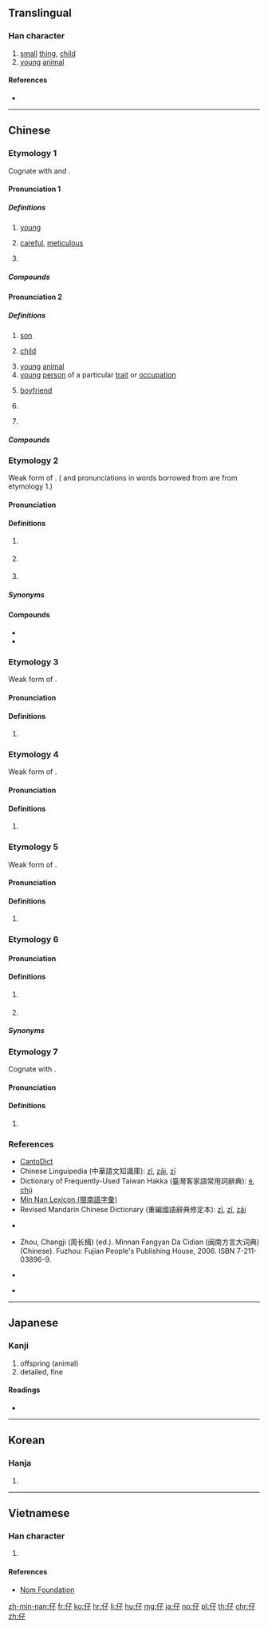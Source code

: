{{character info/new}}
==Translingual==

===Han character===
{{Han char|rn=9|rad=人|as=03|sn=5|four=27247|canj=OND|ids=⿰亻子}}

# [[small]] [[thing]], [[child]]
# [[young]] [[animal]]

====References====
* {{Han ref|kx=0092.060|dkj=00367|dj=0195.090|hdz=10115.050|uh=4ED4|ud=20180|bh=A54A|bd=42314}}

----

==Chinese==

===Etymology 1===
Cognate with {{och-l|子}} and {{och-l|崽}}.
{{rfv-etymology|lang=zh}} <!-- Are all the definitions below of the same etymology? -->

====Pronunciation 1====
{{zh-forms}}
{{zh-pron
|m=zǐ
|c=zi2
|h=pfs=chṳ́
|mn=xm,zz,tw:chú/qz:chír
|w=
|mc=2
|oc=2
|ma=
|cat=a,n
}}

=====Definitions=====
{{zh-hanzi}}

# {{lb|zh|domesticated animals or fowls}} [[young]]
#: {{zh-x|仔雞|chick}}
# [[careful]], [[meticulous]]
# {{lb|zh|Taiwan}} {{zh-alt-form|籽|seed}}
#: {{zh-x|菜仔 油|rape'''seed''' oil}}

=====Compounds=====
{{zh-der|仔細}}

====Pronunciation 2====
{{zh-forms|alt=崽}}
{{zh-pron
|m=zǎi
|c=zai2
|c-t=doi2
|h=
|mn=
|w=
|mc=
|oc=
|ma=
|cat=n,suf
}}

=====Definitions=====
{{zh-hanzi}} {{tlb|zh|regional|chiefly|Cantonese}}

# [[son]] {{zh-mw|個|c:粒}}
#: {{zh-x|你 個 仔 真係 好 乖。|Your '''son''' is very well-behaved.|C}}
# [[child]]
#: {{zh-x|男仔|boy|C}}
#: {{zh-x|女{neoi5}仔|girl|C}}
# [[young]] [[animal]]
# [[young]] [[person]] of a particular [[trait]] or [[occupation]] {{zh-mw|個}}
#: {{zh-x|肥仔|[[fatty]]|C}}
#: {{zh-x|打{daa2}工仔|young worker|C}}
# {{lb|zh|slang}} [[boyfriend]] {{zh-mw|c:條}}
# {{non-gloss definition|a diminutive suffix}}
#: {{zh-x|凳仔|small stool|C}}
#: {{zh-x|叔仔|brother-in-law (husband's younger brother)|C}}
# {{non-gloss definition|a suffix for single-syllable nouns}}
#: {{zh-x|雀仔|a birdie|C}}

=====Compounds=====
{{zh-der|仔女|雀仔|男仔|女仔|傻仔|牛仔|肥仔}}

===Etymology 2===
{{zh-forms|alt=囝,兒,啊-after name or title,也-after name or title}}
Weak form of {{zh-l|囝|tr=kiáⁿ, káⁿ}}. ({{etyl|cmn|-}} and {{etyl|yue|-}} pronunciations in words borrowed from {{etyl|nan|-}} are from etymology 1.)

====Pronunciation====
{{zh-pron
|m=仔
|c=zai2
|h=
|mn=á
|w=
|mc=
|oc=
|ma=
|cat=suf
}}

====Definitions====
{{zh-hanzi}} {{tlb|zh|chiefly|Min Nan}}

# {{non-gloss definition|a diminutive suffix for nouns, adjectives or quantities}}
#: {{zh-x|囡仔|child|MN}}
#: {{zh-x|小叔仔|brother-in-law (husband's younger brother)|MN}}
#: {{zh-x|勻勻仔|slowly|MN}}
#: {{zh-x|小可仔|a little bit|MN}}
#: {{zh-x|歌仔戲|{{w|Taiwanese opera}}}}
# {{non-gloss definition|a suffix that converts a verb or adjective into a noun}}
#: {{zh-x|抿仔|brush|MN}}
#: {{zh-x|矮仔|shorty|MN}}
# {{non-gloss definition|a suffix placed after a name or title, used endearingly, humorously or pejoratively}}

=====Synonyms=====
{{zh-dial|子}}

====Compounds====
* {{zh-l|草仔粿|tr=chháu-á-kóe, chháu-á-ké}}
* {{zh-l|芋仔冰|tr=ō͘-á-peng}}

===Etymology 3===
{{zh-forms}}
Weak form of {{zh-l|佮|tr=kah, kap|and}}.

====Pronunciation====
{{zh-pron
|mn=á
|cat=interfix
}}

====Definitions====
{{zh-hanzi}}

# {{lb|zh|Min Nan}} {{non-gloss definition|An interfix placed between two nouns to show the relationship between the two objects.}}
#: {{zh-x|翁仔某|husband '''and''' wife|MN}}

===Etymology 4===
{{zh-forms}}
Weak form of {{zh-l|百|tr=pah|hundred}}.

====Pronunciation====
{{zh-pron
|mn=á
|cat=interfix
}}

====Definitions====
{{zh-hanzi}}

# {{lb|zh|Min Nan}} {{non-gloss definition|An interfix placed between two numbers to denote the value of 100, i.e. x {{lang|zh|仔}} y &#61; 100x + 10y.}}
#: {{zh-x|三-仔-五|three '''hundred''' fifty|MN}}

===Etymology 5===
{{zh-forms}}
Weak form of {{zh-l|旦|tr=tòaⁿ|dawn}}.

====Pronunciation====
{{zh-pron
|mn=á/twr:nà
|cat=interfix
}}

====Definitions====
{{zh-hanzi}}

# {{lb|zh|Min Nan}} {{non-gloss definition|An interfix used limitedly in certain temporal location adverbs.}}
#: {{zh-x|今{kin-}仔日|today|MN}}
#: {{zh-x|明{bîn-}仔早{chài}|tomorrow|MN}}

===Etymology 6===
{{zh-forms|alt=兒,欸}}

====Pronunciation====
{{zh-pron
|h=pfs=é;gd=ê3
|h_note=In Northern Sixian, 仔 is pronounced as ''è'' when following the rising (31) and dark entering (2) tones
|cat=suf
}}

====Definitions====
{{zh-hanzi}} {{tlb|zh|Hakka}}

# {{non-gloss definition|a suffix used after nouns}}
#: {{zh-x|樹-仔|tree|H}}
# {{non-gloss definition|a suffix that makes a derogatory slur}}
#: {{zh-x|阿山-仔|[[Mainlander]]|H}}

=====Synonyms=====
{{zh-dial|子}}

===Etymology 7===
{{zh-forms}}

Cognate with {{och-l|載|to load; to carry}}.

====Pronunciation====
{{zh-pron
|m=zī
|c=zi1
|h=
|mn=
|w=
|mc=1
|oc=1
|ma=
|cat=
}}

====Definitions====
{{zh-hanzi}}

# {{zh-only used in|仔肩}}

===References===
* [http://www.cantonese.sheik.co.uk/dictionary/characters/396/ CantoDict]
* Chinese Linguipedia (中華語文知識庫): [http://chinese-linguipedia.org/clk/search/%E4%BB%94/79508/177002 zǐ], [http://chinese-linguipedia.org/clk/search/%E4%BB%94/79508/300981 zǎi], [http://chinese-linguipedia.org/clk/search/%E4%BB%94/79508/357642 zī]
* Dictionary of Frequently-Used Taiwan Hakka (臺灣客家語常用詞辭典): [http://hakka.dict.edu.tw/hakkadict/result_detail.jsp?n_no=2618&soundtype=0&sample=%E4%BB%94 é], [http://hakka.dict.edu.tw/hakkadict/result_detail.jsp?n_no=14493&soundtype=0&sample=%E4%BB%94 chṳ́]
* [http://blgjilui.dict.edu.tw/jilui_result.jsp?phrase=%E5%9B%9D Min Nan Lexicon (閩南語字彙)]
* Revised Mandarin Chinese Dictionary (重編國語辭典修定本): [http://dict.revised.moe.edu.tw/cgi-bin/newDict/dict.sh?cond=%5E%A5J%24&pieceLen=50&fld=1&cat=&ukey=-1130347409&serial=2&recNo=0&op=f&imgFont=1 zī], [http://dict.revised.moe.edu.tw/cgi-bin/newDict/dict.sh?cond=%5E%A5J%24&pieceLen=50&fld=1&cat=&ukey=-1130347409&serial=2&recNo=1&op=f&imgFont=1 zǐ], [http://dict.revised.moe.edu.tw/cgi-bin/newDict/dict.sh?cond=%5E%A5J%24&pieceLen=50&fld=1&cat=&ukey=-1130347409&serial=2&recNo=2&op=f&imgFont=1 zǎi]
* {{qualifier|Min Nan}} {{thcwd|1310}}
* {{qualifier|Min Nan}} Zhou, Changji (周长楫) (ed.). Minnan Fangyan Da Cidian (闽南方言大词典) (Chinese). Fuzhou: Fujian People's Publishing House, 2006. ISBN 7-211-03896-9.
* {{qualifier|Min Nan}} {{thcwda|267}}
* {{qualifier|Min Nan}} {{thcwda|317}}

----

==Japanese==

===Kanji===
{{ja-kanji|grade=|rs=人03}}

# offspring (animal)
# detailed, fine

====Readings====
* {{ja-readings|on=[[し]] (shi), [[さい]] (sai)|kun=[[たえる]] (taeru), [[こ]] (ko)}}

----

==Korean==

===Hanja===
{{ko-hanja|hangeul=자|rv=ja|mr=cha}}

# {{defn|lang=ko|sort=人03}}

----

==Vietnamese==

===Han character===
{{vi-hantu|[[tử]], [[tể]]|rs=人03}}

# {{defn|lang=vi|sort=人03}}

====References====
* [http://nomfoundation.org/common/nom_details.php?codepoint=4ed4 Nom Foundation]

[[zh-min-nan:仔]]
[[fr:仔]]
[[ko:仔]]
[[hr:仔]]
[[li:仔]]
[[hu:仔]]
[[mg:仔]]
[[ja:仔]]
[[no:仔]]
[[pl:仔]]
[[th:仔]]
[[chr:仔]]
[[zh:仔]]